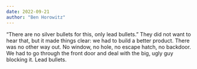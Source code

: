```yaml
---
date: 2022-09-21
author: "Ben Horowitz"
---
```


“There are no silver bullets for this, only lead bullets.” They did not want to hear that, but it made things clear: we had to build a better product. There was no other way out. No window, no hole, no escape hatch, no backdoor. We had to go through the front door and deal with the big, ugly guy blocking it. Lead bullets.
